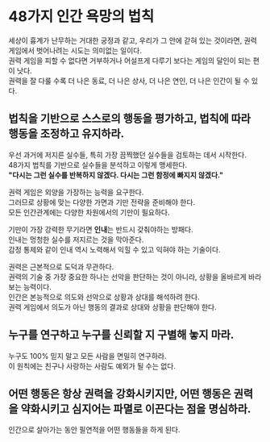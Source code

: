 # 48가지 인간 욕망의 법칙

세상이 흉계가 난무하는 거대한 궁정과 같고, 우리가 그 안에 갇혀 있는 것이라면, 권력 게임에서 벗어나려는 시도는 의미없는 일이다.  
권력 게임을 피할 수 없다면 거부하거나 어설프게 다루기 보다는 게임의 달인이 되는 편이 낫다.  
권력을 잘 다룰 수록 더 나은 동료, 더 나은 상사, 더 나은 연인, 더 나은 인간이 될 수 있다.

## 법칙을 기반으로 스스로의 행동을 평가하고, 법칙에 따라 행동을 조정하고 유지하라.

우선 과거에 저지른 실수들, 특히 가장 끔찍했던 실수들을 검토하는 데서 시작한다.  
48가지 법칙를 기반으로 실수들을 분석하고 이렇게 맹세한다.  
**"다시는 그런 실수를 반복하지 않겠다. 다시는 그런 함정에 빠지지 않겠다."**  

권력 게임은 외양을 가장하는 능력을 요구한다.  
그러므로 상황에 맞는 다양한 가면과 기만 전략을 준비해야 한다.  
모든 인간관계에는 다양한 차원에서의 기만이 필요하다.  

기만이 가장 강력한 무기라면 **인내**는 반드시 갖춰야하는 방패다.  
인내는 멍청한 실수를 저지르는 것을 막아준다.  
감정 통제와 같이 인내 역시 노력해서 익힐 수 있고 익혀야 하는 기술이다.

권력은 근본적으로 도덕과 무관하다.  
권력의 기술 중 가장 중요한 하나는 선악을 판단하는 것이 아니라, 상황을 올바르게 바라보는 능력이다.  
인간은 본능적으로 의도와 선악으로 상황과 상대를 해석하려 한다.  
권력 게임에서 의도가 아닌 행동의 결과로 상대와 상황을 판단해야 한다.

## 누구를 연구하고 누구를 신뢰할 지 구별해 놓지 마라.  
누구도 100% 믿지 말고 모든 사람을 면밀히 연구하라.  
이 원칙에는 친구나 사랑하는 사람도 예외가 될 수는 없다.

## 어떤 행동은 항상 권력을 강화시키지만, 어떤 행동은 권력을 약화시키고 심지어는 파멸로 이끈다는 점을 명심하라.

인간으로 살아가는 동안 필연적을 어떤 행동들을 하게 된다.  
